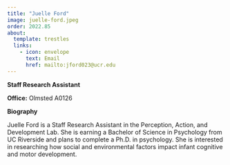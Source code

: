 ```yaml
---
title: "Juelle Ford"
image: juelle-ford.jpeg
order: 2022.85
about:
  template: trestles
  links:
    - icon: envelope
      text: Email
      href: mailto:jford023@ucr.edu
---
```


[**Staff Research Assistant**]{.text-primary}

**Office:** Olmsted A0126 <br/>

**Biography**

Juelle Ford is a Staff Research Assistant in the Perception, Action, and Development Lab. She is earning a Bachelor of Science in Psychology from UC Riverside and plans to complete a Ph.D. in psychology. She is interested in researching how social and environmental factors impact infant cognitive and motor development.
